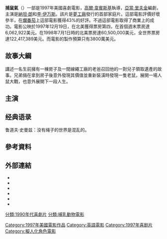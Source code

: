 {{Infobox film
| name           = MouseHunt
| image          = 
| caption        = 
| director       = [[高爾·韋賓斯基|高爾·韋賓斯基]]
| producer       = Bruce Cohen<br />Tony Ludwig<br />Alan Riche
| writer         = [[亞當·里夫金|亞當·里夫金]]
| starring       = [[納坦·朗|納坦·朗]]<br />[[李·伊万斯|李·伊万斯]]<br>[[克里斯托弗·華肯|克里斯托弗·華肯]]
| music          = 
| cinematography = 
| editing        = 
| distributor    = 
| released       = {{Film date|1997|12|19|美國}}
| runtime        = 99分
| country        = 美國
| language       = 英語<br>意第緒語<br>愛爾蘭語
| budget         = 
| gross          = 
| cn_name       = 
| hk_name       = 玩嘢王
| tw_name       = 
}}

'''捕鼠氣'''（{{lang-en|Mouse Hunt}}）一部是1997年美國喜劇電影，[[高爾·韋賓斯基|高爾·韋賓斯基]]執導，[[亞當·里夫金|亞當·里夫金]]編劇，主演是[[納坦·朗|納坦·朗]]和[[李·伊万斯|李·伊万斯]]。該片是[[夢工廠|夢工廠]]發行的首部家庭片。這部電影評價好壞參半，在[[爛番茄|爛番茄]]上這部電影獲得43%的好評。不過這部電影取得了商業上的成功。電影公映於1997年12月19日，在北美獲得票房第四，在首個週末票房達6,062,922美元。在1998年7月1日時的北美票房達60,500,000美元，全世界票房達122,417,389美元。而電影的製作預算只有3800萬美元。

==故事大綱==
講述一名生前擁有一棟房子及一間線繩工廠的老爸召回他的一對兒子領取遺產的故事。兄弟倆在拿到房子後意外發現其價值並重新裝潢時發現一隻老鼠，展開一場人鼠大戰，也意外展開下一段人生。

==主演==

==经典语录==
鲁道夫·史曼兹：没有绳子的世界是混乱的。

==參考資料==

==外部連結==
{{Wikiquote}}
* {{IMDb title|id=0119715|title=Mousehunt}}
* {{amg movie|158864}}
* {{tcmdb title|id=335174}}
* {{AFI film|id=61084|title=MouseHunt}}
* {{mojo title|id=mousehunt|title=Mouse Hunt}}
* {{rotten_tomatoes|id=mouse_hunt|title=Mouse Hunt}}

{{Gore Verbinski}}
{{DEFAULTSORT:MouseHunt}}
[[Category:1997年美國電影作品|Category:1997年美國電影作品]]
[[Category:英語電影|Category:英語電影]]
[[Category:1997年喜剧片|Category:1997年喜剧片]]
[[分類:1990年代喜劇片|分類:1990年代喜劇片]]
[[分類:哺乳動物電影|分類:哺乳動物電影]]
[[Category:擬人化角色電影|Category:擬人化角色電影]]